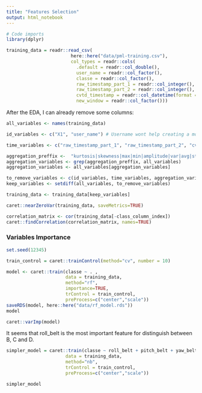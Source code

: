 ```yaml
---
title: "Features Selection"
output: html_notebook
---
```


```r
# Code imports
library(dplyr)

training_data = readr::read_csv(
                        here::here("data/pml-training.csv"),
                        col_types = readr::cols(
                          .default = readr::col_double(),
                          user_name = readr::col_factor(),
                          classe = readr::col_factor(),
                          raw_timestamp_part_1 = readr::col_integer(),
                          raw_timestamp_part_2 = readr::col_integer(),
                          cvtd_timestamp = readr::col_datetime(format = "%d/%m/%Y %H:%M"),
                          new_window = readr::col_factor()))
```

After the EDA, I can already remove some columns:
```r
all_variables <- names(training_data)

id_variables <- c("X1", "user_name") # Username wont help creating a model that generalizes well.

time_variables <- c("raw_timestamp_part_1", "raw_timestamp_part_2", "cvtd_timestamp", "new_window", "num_window")

aggregation_preffix <-  "kurtosis|skewness|max|min|amplitude|var|avg|std"
aggregation_variables <- grep(aggregation_preffix, all_variables)
aggregation_variables <- all_variables[aggregation_variables]

to_remove_variables <- c(id_variables, time_variables, aggregation_variables)
keep_variables <- setdiff(all_variables, to_remove_variables)

training_data <- training_data[keep_variables]
```
```r
caret::nearZeroVar(training_data, saveMetrics=TRUE)
```

```r
correlation_matrix <- cor(training_data[-class_column_index])
caret::findCorrelation(correlation_matrix, names=TRUE)
```

### Variables Importance
```r
set.seed(12345)

train_control = caret::trainControl(method="cv", number = 10)

model <- caret::train(classe ~ . , 
                      data = training_data, 
                      method="rf", 
                      importance=TRUE,
                      trControl = train_control,
                      preProcess=c("center","scale"))
saveRDS(model, here::here("data/rf_model.rds"))
model
```

```r
caret::varImp(model)
```
It seems that roll_belt is the most important feature for distinguish between B, C and D. 
```r
simpler_model = caret::train(classe ~ roll_belt + pitch_belt + yaw_belt + magnet_dumbbell_y + roll_arm + magnet_dumbbell_z, 
                      data = training_data, 
                      method="nb", 
                      trControl = train_control,
                      preProcess=c("center","scale"))

simpler_model
```

